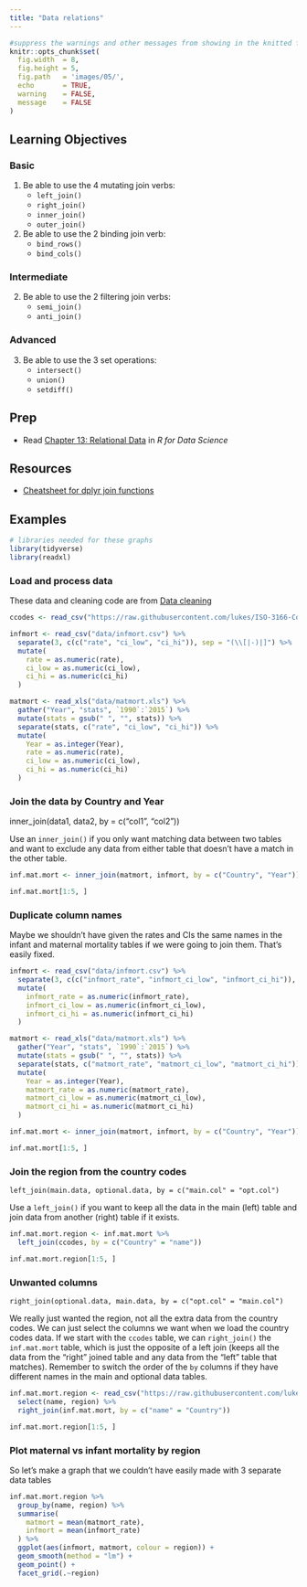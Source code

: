 ```yaml
---
title: "Data relations"
---
```


```r
#suppress the warnings and other messages from showing in the knitted file.
knitr::opts_chunk$set(
  fig.width  = 8, 
  fig.height = 5, 
  fig.path   = 'images/05/',
  echo       = TRUE, 
  warning    = FALSE, 
  message    = FALSE
)
```

## Learning Objectives {.tabset}

### Basic

1. Be able to use the 4 mutating join verbs:
    + `left_join()`
    + `right_join()`
    + `inner_join()`
    + `outer_join()`
    
2. Be able to use the 2 binding join verb:
    + `bind_rows()`
    + `bind_cols()`

### Intermediate

2. Be able to use the 2 filtering join verbs:
    + `semi_join()`
    + `anti_join()`

### Advanced

3. Be able to use the 3 set operations:
    + `intersect()`
    + `union()`
    + `setdiff()`
    

## Prep

* Read [Chapter 13: Relational Data](http://r4ds.had.co.nz/relational-data.html) in *R for Data Science*


## Resources

* [Cheatsheet for dplyr join functions](http://stat545.com/bit001_dplyr-cheatsheet.html#full_joinsuperheroes-publishers)


## Examples

```r

# libraries needed for these graphs
library(tidyverse)
library(readxl)

```

### Load and process data

These data and cleaning code are from [Data cleaning](02_tidyr.html)

```r

ccodes <- read_csv("https://raw.githubusercontent.com/lukes/ISO-3166-Countries-with-Regional-Codes/master/all/all.csv")

infmort <- read_csv("data/infmort.csv") %>%
  separate(3, c(c("rate", "ci_low", "ci_hi")), sep = "(\\[|-)|]") %>%
  mutate(
    rate = as.numeric(rate),
    ci_low = as.numeric(ci_low),
    ci_hi = as.numeric(ci_hi)
  )

matmort <- read_xls("data/matmort.xls") %>%
  gather("Year", "stats", `1990`:`2015`) %>%
  mutate(stats = gsub(" ", "", stats)) %>%
  separate(stats, c("rate", "ci_low", "ci_hi")) %>%
  mutate(
    Year = as.integer(Year),
    rate = as.numeric(rate),
    ci_low = as.numeric(ci_low),
    ci_hi = as.numeric(ci_hi)
  )

```

### Join the data by Country and Year

inner_join(data1, data2, by = c("col1", "col2"))

Use an `inner_join()` if you only want matching data between 
two tables and want to exclude any data from either table 
that doesn't have a match in the other table.

```r

inf.mat.mort <- inner_join(matmort, infmort, by = c("Country", "Year"))

inf.mat.mort[1:5, ]

```

### Duplicate column names

Maybe we shouldn't have given the rates and CIs the same 
names in the infant and maternal mortality tables if we 
were going to join them. That's easily fixed.

```r

infmort <- read_csv("data/infmort.csv") %>%
  separate(3, c(c("infmort_rate", "infmort_ci_low", "infmort_ci_hi")), sep = "(\\[|-)|]") %>%
  mutate(
    infmort_rate = as.numeric(infmort_rate),
    infmort_ci_low = as.numeric(infmort_ci_low),
    infmort_ci_hi = as.numeric(infmort_ci_hi)
  )

matmort <- read_xls("data/matmort.xls") %>%
  gather("Year", "stats", `1990`:`2015`) %>%
  mutate(stats = gsub(" ", "", stats)) %>%
  separate(stats, c("matmort_rate", "matmort_ci_low", "matmort_ci_hi")) %>%
  mutate(
    Year = as.integer(Year),
    matmort_rate = as.numeric(matmort_rate),
    matmort_ci_low = as.numeric(matmort_ci_low),
    matmort_ci_hi = as.numeric(matmort_ci_hi)
  )

inf.mat.mort <- inner_join(matmort, infmort, by = c("Country", "Year"))

inf.mat.mort[1:5, ]

```

### Join the region from the country codes

`left_join(main.data, optional.data, by = c("main.col" = "opt.col")`

Use a `left_join()` if you want to keep all the data in the main 
(left) table and join data from another (right) table if it exists.


```r
inf.mat.mort.region <- inf.mat.mort %>%
  left_join(ccodes, by = c("Country" = "name"))

inf.mat.mort.region[1:5, ]
```

### Unwanted columns

`right_join(optional.data, main.data, by = c("opt.col" = "main.col")`

We really just wanted the region, not all the extra data from the country codes. 
We can just select the columns we want when we load the country codes data. 
If we start with the `ccodes` table, we can `right_join()` the `inf.mat.mort` table, 
which is just the opposite of a left join (keeps all the data from the "right" joined 
table and any data from the "left" table that matches). Remember to switch the 
order of the `by` columns if they have different names in the main and optional data tables.

```r

inf.mat.mort.region <- read_csv("https://raw.githubusercontent.com/lukes/ISO-3166-Countries-with-Regional-Codes/master/all/all.csv") %>%
  select(name, region) %>%
  right_join(inf.mat.mort, by = c("name" = "Country"))

inf.mat.mort.region[1:5, ]

```


### Plot maternal vs infant mortality by region

So let's make a graph that we couldn't have easily made with 3 separate data tables

```r
inf.mat.mort.region %>%
  group_by(name, region) %>%
  summarise(
    matmort = mean(matmort_rate),
    infmort = mean(infmort_rate)
  ) %>%
  ggplot(aes(infmort, matmort, colour = region)) +
  geom_smooth(method = "lm") +
  geom_point() +
  facet_grid(.~region)
```





